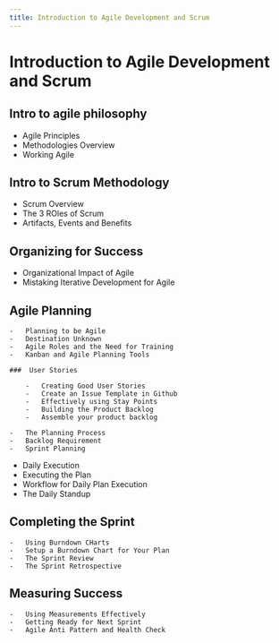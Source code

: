 ```yaml
---
title: Introduction to Agile Development and Scrum
---
```


# Introduction to Agile Development and Scrum

## Intro to agile philosophy

-   Agile Principles
-   Methodologies Overview
-   Working Agile

## Intro to Scrum Methodology

-   Scrum Overview
-   The 3 ROles of Scrum
-   Artifacts, Events and Benefits

## Organizing for Success

-   Organizational Impact of Agile
-   Mistaking Iterative Development for Agile

## Agile Planning

    -   Planning to be Agile
    -   Destination Unknown
    -   Agile Roles and the Need for Training
    -   Kanban and Agile Planning Tools

    ###  User Stories

        -   Creating Good User Stories
        -   Create an Issue Template in Github
        -   Effectively using Stay Points
        -   Building the Product Backlog
        -   Assemble your product backlog

    -   The Planning Process
    -   Backlog Requirement
    -   Sprint Planning

-   Daily Execution
-   Executing the Plan
-   Workflow for Daily Plan Execution
-   The Daily Standup

## Completing the Sprint

    -   Using Burndown CHarts
    -   Setup a Burndown Chart for Your Plan
    -   The Sprint Review
    -   The Sprint Retrospective

## Measuring Success

    -   Using Measurements Effectively
    -   Getting Ready for Next Sprint
    -   Agile Anti Pattern and Health Check
